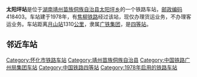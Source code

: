 {{noteTA
|1=zh-cn:始发车次; zh-hk:列車班次;
|2=zh-cn:车次; zh-hk:班次;
}}
{{Infobox China railway station 
|车站名称 = 太阳坪站
|车站名称拼音 = Taiyangping
|英文名称 = Taiyangping Railway Station
|车站代码 = 44861
|电报码 = 
|拼音码 = 
|车站地址 = [[湖南|湖南]][[靖州苗族侗族自治县|靖州苗族侗族自治县]]
|归属 = [[广铁集团|广铁集团]]
|车站等级 = [[四等站_(中铁)|四等站]]
|线路 = [[焦柳铁路|焦柳铁路]]
}}
'''太阳坪站'''是位于[[湖南|湖南]][[靖州苗族侗族自治县|靖州苗族侗族自治县]][[太阳坪乡|太阳坪乡]]的一个铁路车站，[[邮政编码|邮政编码]]418403。车站建于1978年，有[[焦柳铁路|焦柳铁路]]经过该站，现仅办理货运业务，不办理客运业务。车站距离[[月山站|月山站]]1310[[公里|公里]]，隶属[[广铁集团|广铁集团]]，是[[四等站_(中铁)|四等站]]。

==邻近车站==
{{start rail box|[[中国铁路|中国铁路]]}}
{{s-inop|[[连山站|连山站]]|{{站|月山}}方向}}
{{s-line|[[焦柳铁路|焦柳铁路]]<br />← 14km 太阳坪站 9km →{{0}}}}
{{s-inop|[[艮山口站|艮山口站]]|{{站|柳州}}方向}}
{{end box}}
{{焦柳铁路}}
{{铁路车站小作品}}
{{湖南小作品}}

[[Category:怀化市铁路车站|Category:怀化市铁路车站]]
[[Category:靖州苗族侗族自治县|Category:靖州苗族侗族自治县]]
[[Category:中国铁路广州局集团车站|Category:中国铁路广州局集团车站]]
[[Category:中国铁路四等站|Category:中国铁路四等站]]
[[Category:1978年启用的铁路车站|Category:1978年启用的铁路车站]]